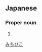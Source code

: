 ==Japanese==
{{ja-kanjitab|道|彦}}

===Proper noun===
{{ja-pos|proper|みちひこ}}

# {{given name|male|lang=ja}}

[[Category:Japanese male given names|みちひこ]]